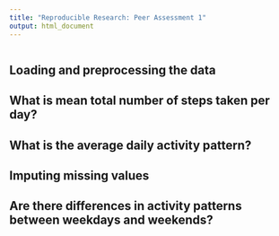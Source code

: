 ```yaml
---
title: "Reproducible Research: Peer Assessment 1"
output: html_document
---
```

```r

```

## Loading and preprocessing the data



## What is mean total number of steps taken per day?



## What is the average daily activity pattern?



## Imputing missing values



## Are there differences in activity patterns between weekdays and weekends?


